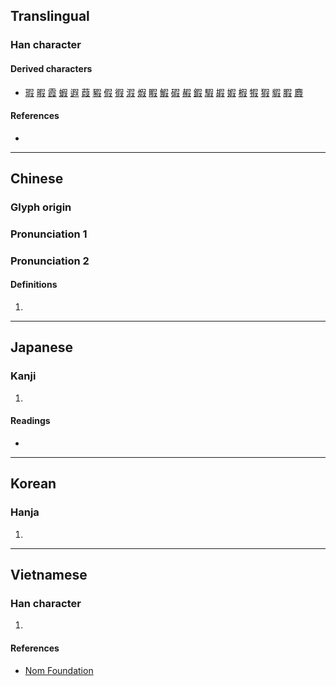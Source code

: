 {{character info/new}}
==Translingual==

===Han character===
{{Han char|rn=29|rad=又|as=07|sn=9|four=|canj=RSSE,RYSE|ids=⿰⿱口⿰丨二⿱コ又}}

====Derived characters====
* [[瑕]] [[暇]] [[霞]] [[蝦]] [[遐]] [[葭]] [[豭]] [[假]] [[徦]] [[溊]] [[煆]] [[睱]] [[鰕]] [[碬]] [[赮]] [[鍜]] [[騢]] [[嘏]] [[婽]] [[椵]] [[犌]] [[猳]] [[貑]] [[腵]] [[麚]]

====References====
* {{Han ref|kx=0166.110|dkj=03165|dj=0378.050|hdz=10398.040|uh=53DA|ud=21466}}

----

==Chinese==
{{zh-forms}}
{{attention|zh|fixed module error, then realized there are other problems}}

===Glyph origin===
{{Han etym}}

===Pronunciation 1===
{{zh-see|假|v}}

===Pronunciation 2===
{{zh-pron
|m=xiá
|mc=y
|oc=y
|cat=pn
}}

====Definitions====
{{zh-hanzi}}

# {{surname|lang=zh}}

----

==Japanese==

===Kanji===
{{ja-kanji|grade=|rs=又07}}

# {{defn|lang=ja|sort=又07}}

====Readings====
* {{ja-readings|on=[[か]] (ka), [[け]] (ke), [[げ]] (ge)|kun=[[かりる]] (kariru), [[かす]] (kasu)}}

----

==Korean==

===Hanja===
{{ko-hanja|hangeul=가|rv=ga|mr=ka}}

# {{defn|lang=ko|sort=又07}}

----

==Vietnamese==

===Han character===
{{vi-readings|rs=又07|hanviet=giả}}

# {{defn|lang=vi|sort=又07}}

====References====
* [http://nomfoundation.org/common/nom_details.php?codepoint=53da Nom Foundation]